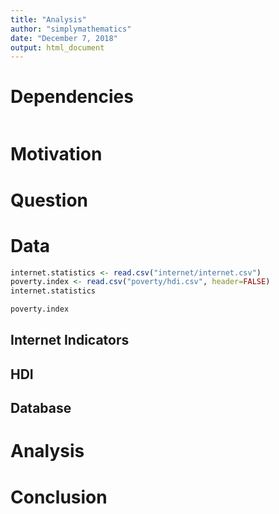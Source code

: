 ```yaml
---
title: "Analysis"
author: "simplymathematics"
date: "December 7, 2018"
output: html_document
---
```



# Dependencies

``` r

```

# Motivation
# Question
# Data
```r
internet.statistics <- read.csv("internet/internet.csv")
poverty.index <- read.csv("poverty/hdi.csv", header=FALSE)
internet.statistics
```
```r
poverty.index
```
## Internet Indicators
## HDI
## Database
# Analysis
# Conclusion

